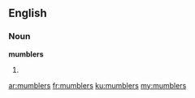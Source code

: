 ==English==
===Noun===
'''mumblers'''

#{{plural of|mumbler}}

[[ar:mumblers]]
[[fr:mumblers]]
[[ku:mumblers]]
[[my:mumblers]]